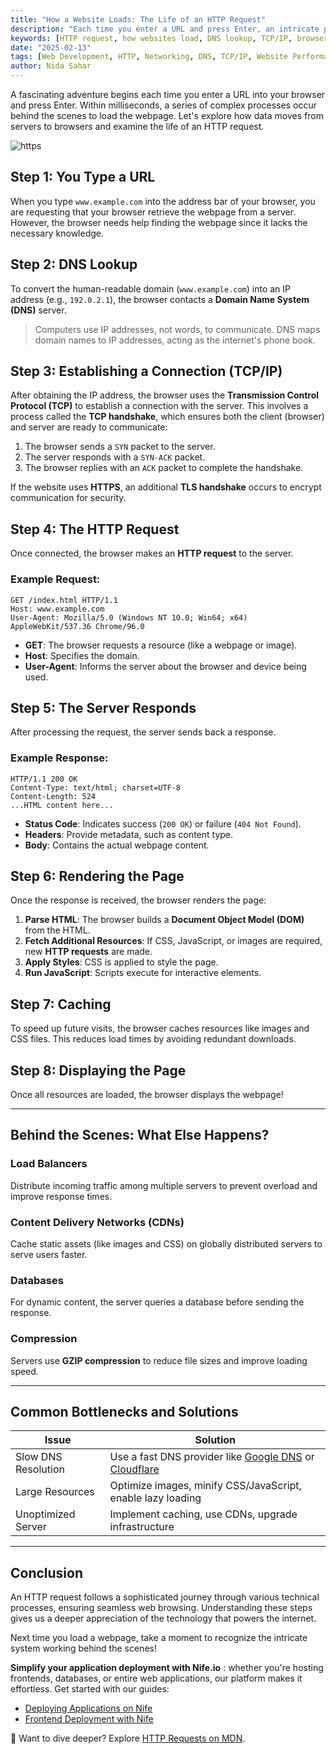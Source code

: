 ```yaml
---
title: "How a Website Loads: The Life of an HTTP Request"
description: "Each time you enter a URL and press Enter, an intricate process unfolds behind the scenes in milliseconds. This blog explores the journey of an HTTP request, from DNS resolution to rendering a webpage."
keywords: [HTTP request, how websites load, DNS lookup, TCP/IP, browser rendering, website performance, networking basics, web development, CDN, caching, server response]
date: "2025-02-13"
tags: [Web Development, HTTP, Networking, DNS, TCP/IP, Website Performance, Caching, CDNs, Load Balancers, Browsers]
author: Nida Sahar
---
```





A fascinating adventure begins each time you enter a URL into your browser and press Enter. Within milliseconds, a series of complex processes occur behind the scenes to load the webpage. Let's explore how data moves from servers to browsers and examine the life of an HTTP request.

![https ](https://raw.githubusercontent.com/nifetency/nife-blog-content/main/blog/img/http.jpeg)
<br/>


## Step 1: You Type a URL

When you type `www.example.com` into the address bar of your browser, you are requesting that your browser retrieve the webpage from a server. However, the browser needs help finding the webpage since it lacks the necessary knowledge.

## Step 2: DNS Lookup

To convert the human-readable domain (`www.example.com`) into an IP address (e.g., `192.0.2.1`), the browser contacts a **Domain Name System (DNS)** server.

> Computers use IP addresses, not words, to communicate. DNS maps domain names to IP addresses, acting as the internet's phone book.

## Step 3: Establishing a Connection (TCP/IP)

After obtaining the IP address, the browser uses the **Transmission Control Protocol (TCP)** to establish a connection with the server. This involves a process called the **TCP handshake**, which ensures both the client (browser) and server are ready to communicate:

1. The browser sends a `SYN` packet to the server.
2. The server responds with a `SYN-ACK` packet.
3. The browser replies with an `ACK` packet to complete the handshake.

If the website uses **HTTPS**, an additional **TLS handshake** occurs to encrypt communication for security.

## Step 4: The HTTP Request

Once connected, the browser makes an **HTTP request** to the server.

### Example Request:

```http
GET /index.html HTTP/1.1  
Host: www.example.com  
User-Agent: Mozilla/5.0 (Windows NT 10.0; Win64; x64) AppleWebKit/537.36 Chrome/96.0  
```

- **GET**: The browser requests a resource (like a webpage or image).
- **Host**: Specifies the domain.
- **User-Agent**: Informs the server about the browser and device being used.

## Step 5: The Server Responds

After processing the request, the server sends back a response.

### Example Response:

```http
HTTP/1.1 200 OK  
Content-Type: text/html; charset=UTF-8  
Content-Length: 524  
...HTML content here...
```

- **Status Code**: Indicates success (`200 OK`) or failure (`404 Not Found`).
- **Headers**: Provide metadata, such as content type.
- **Body**: Contains the actual webpage content.

## Step 6: Rendering the Page

Once the response is received, the browser renders the page:

1. **Parse HTML**: The browser builds a **Document Object Model (DOM)** from the HTML.
2. **Fetch Additional Resources**: If CSS, JavaScript, or images are required, new **HTTP requests** are made.
3. **Apply Styles**: CSS is applied to style the page.
4. **Run JavaScript**: Scripts execute for interactive elements.

## Step 7: Caching

To speed up future visits, the browser caches resources like images and CSS files. This reduces load times by avoiding redundant downloads.

## Step 8: Displaying the Page

Once all resources are loaded, the browser displays the webpage!

---

## Behind the Scenes: What Else Happens?

### Load Balancers
Distribute incoming traffic among multiple servers to prevent overload and improve response times.

### Content Delivery Networks (CDNs)
Cache static assets (like images and CSS) on globally distributed servers to serve users faster.

### Databases
For dynamic content, the server queries a database before sending the response.

### Compression
Servers use **GZIP compression** to reduce file sizes and improve loading speed.

---

## Common Bottlenecks and Solutions

| Issue                | Solution |
|----------------------|----------|
| Slow DNS Resolution | Use a fast DNS provider like [Google DNS](https://developers.google.com/speed/public-dns) or [Cloudflare](https://www.cloudflare.com/dns/) |
| Large Resources     | Optimize images, minify CSS/JavaScript, enable lazy loading |
| Unoptimized Server  | Implement caching, use CDNs, upgrade infrastructure |

---

## Conclusion  

An HTTP request follows a sophisticated journey through various technical processes, ensuring seamless web browsing. Understanding these steps gives us a deeper appreciation of the technology that powers the internet.  

Next time you load a webpage, take a moment to recognize the intricate system working behind the scenes!  

 **Simplify your application deployment with Nife.io** : whether you're hosting frontends, databases, or entire web applications, our platform makes it effortless. Get started with our guides:  

- [Deploying Applications on Nife](https://docs.nife.io/docs/UI-Guide/Apps-&-their-Management/App-Create)  
- [Frontend Deployment with Nife](https://docs.nife.io/docs/UI-Guide/Site-deployment/Build-File-Deployment)  

🔗 Want to dive deeper? Explore [HTTP Requests on MDN](https://developer.mozilla.org/en-US/docs/Web/HTTP/Overview).